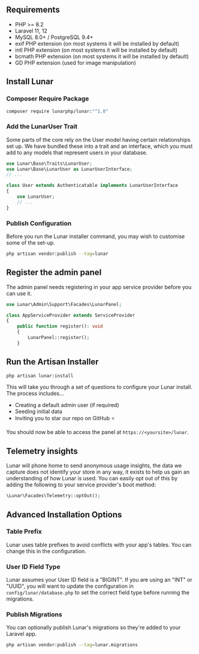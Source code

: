 ## Requirements

- PHP >= 8.2
- Laravel 11, 12
- MySQL 8.0+ / PostgreSQL 9.4+
- exif PHP extension (on most systems it will be installed by default)
- intl PHP extension (on most systems it will be installed by default)
- bcmath PHP extension (on most systems it will be installed by default)
- GD PHP extension (used for image manipulation)

## Install Lunar

### Composer Require Package

```sh
composer require lunarphp/lunar:"^1.0"
```

### Add the LunarUser Trait

Some parts of the core rely on the User model having certain relationships set up. We have bundled these into a trait and an interface, which you must add to any models that represent users in your database.

```php
use Lunar\Base\Traits\LunarUser;
use Lunar\Base\LunarUser as LunarUserInterface;
// ...

class User extends Authenticatable implements LunarUserInterface
{
    use LunarUser;
    // ...
}
```

### Publish Configuration
Before you run the Lunar installer command, you may wish to customise some of the set-up.

```sh
php artisan vendor:publish --tag=lunar
```

## Register the admin panel

The admin panel needs registering in your app service provider before you can use it.

```php
use Lunar\Admin\Support\Facades\LunarPanel;

class AppServiceProvider extends ServiceProvider
{
    public function register(): void
    {
        LunarPanel::register();
    }
```

## Run the Artisan Installer

```sh
php artisan lunar:install
```

This will take you through a set of questions to configure your Lunar install. The process includes...

- Creating a default admin user (if required)
- Seeding initial data
- Inviting you to star our repo on GitHub ⭐

You should now be able to access the panel at `https://<yoursite>/lunar`.

## Telemetry insights

Lunar will phone home to send anonymous usage insights, the data we capture does not identify your store in any way, it exists to
help us gain an understanding of how Lunar is used. You can easily opt out of this by adding the following to your service provider's boot method:

```php
\Lunar\Facades\Telemetry::optOut();
```

## Advanced Installation Options

### Table Prefix

Lunar uses table prefixes to avoid conflicts with your app's tables. You can change this in the configuration.

### User ID Field Type

Lunar assumes your User ID field is a "BIGINT". If you are using an "INT" or "UUID", you will want to update the configuration in `config/lunar/database.php` to set the correct field type before running the migrations.

### Publish Migrations

You can optionally publish Lunar's migrations so they're added to your Laravel app.

```sh
php artisan vendor:publish --tag=lunar.migrations
```
